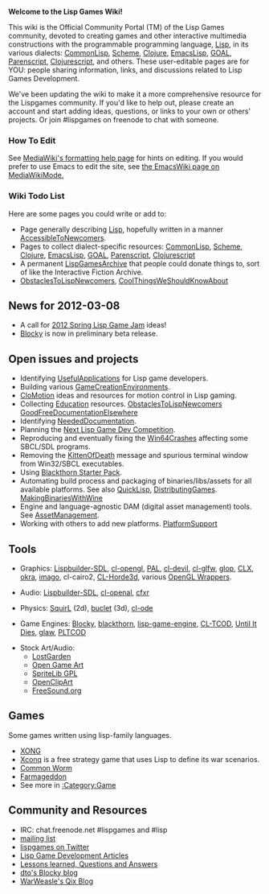 '''Welcome to the Lisp Games Wiki!'''

This wiki is the Official Community Portal (TM) of the Lisp Games community, devoted to creating games and other interactive multimedia constructions with the programmable programming language, [[Lisp]], in its various dialects: [[CommonLisp]], [[Scheme]], [[Clojure]], [[EmacsLisp]], [[GOAL]], [[Parenscript]], [[Clojurescript]], and others. These user-editable pages are for YOU: people sharing information, links, and discussions related to Lisp Games Development.

We've been updating the wiki to make it a more comprehensive resource for the Lispgames community. If you'd like to help out, please create an account and start adding ideas, questions, or links to your own or others' projects. Or join #lispgames on freenode to chat with someone.

=== How To Edit ===

See [http://www.mediawiki.org/wiki/Help:Formatting MediaWiki's formatting help page] for hints on editing.
If you would prefer to use Emacs to edit the site, see [http://www.emacswiki.org/emacs/MediaWikiMode the EmacsWiki page on MediaWikiMode.]

=== Wiki Todo List ===

Here are some pages you could write or add to: 

* Page generally describing [[Lisp]], hopefully written in a manner [[AccessibleToNewcomers]].
* Pages to collect dialect-specific resources: [[CommonLisp]], [[Scheme]], [[Clojure]], [[EmacsLisp]], [[GOAL]], [[Parenscript]], [[Clojurescript]] 
* A permanent [[LispGamesArchive]] that people could donate things to, sort of like the Interactive Fiction Archive.
* [[ObstaclesToLispNewcomers]], [[CoolThingsWeShouldKnowAbout]]

== News for 2012-03-08 ==

* A call for [[2012 Spring Lisp Game Jam]] ideas!
* [[Blocky]] is now in preliminary beta release.

== Open issues and projects == 

* Identifying [[UsefulApplications]] for Lisp game developers.
* Building various [[GameCreationEnvironments]].
* [[CloMotion]] ideas and resources for motion control in Lisp gaming.
* Collecting [[Education]] resources. [[ObstaclesToLispNewcomers]] [[GoodFreeDocumentationElsewhere]]
* Identifying [[NeededDocumentation]].
* Planning the [[Next Lisp Game Dev Competition]].
* Reproducing and eventually fixing the [[Win64Crashes]] affecting some SBCL/SDL programs. 
* Removing the [[KittenOfDeath]] message and spurious terminal window from Win32/SBCL executables.
* Using [http://code.google.com/p/blackthorn-engine/wiki/BlackthornStarterPack Blackthorn Starter Pack].
* Automating build process and packaging of binaries/libs/assets for all available platforms. See also [[QuickLisp]], [[DistributingGames]]. [[MakingBinariesWithWine]]
* Engine and language-agnostic DAM (digital asset management) tools. See [[AssetManagement]].
* Working with others to add new platforms. [[PlatformSupport]]

== Tools ==

* Graphics: [[Lispbuilder-SDL]], [[cl-opengl]], [[PAL]], [[cl-devil]], [[cl-glfw]], [[glop]], [[CLX]], [[okra]], [[imago]], cl-cairo2, [http://github.com/anwyn/cl-horde3d CL-Horde3d], various [[OpenGL Wrappers]].

* Audio: [[Lispbuilder-SDL]], [[cl-openal]], [http://thirdcog.eu/apps/cfxr cfxr]

* Physics: [[SquirL]] (2d), [[buclet]] (3d), [[cl-ode]]

* Game Engines: [[Blocky]], [http://code.google.com/p/blackthorn-engine/ blackthorn], [http://code.google.com/p/lisp-game-engine/ lisp-game-engine], [http://bitbucket.org/eeeickythump/cl-tcod/ CL-TCOD], [[Until It Dies]], [[glaw]], [http://github.com/shr/pltcod PLTCOD]

* Stock Art/Audio: 
** [http://lostgarden.com/labels/free%20game%20graphics.html LostGarden]
** [http://opengameart.org Open Game Art]
** [http://www.flyingyogi.com/fun/spritelib.html SpriteLib GPL]
** [http://openclipart.org/tags/game OpenClipArt]
** [http://www.freesound.org/ FreeSound.org]

== Games ==
Some games written using lisp-family languages.

* [http://dto.github.com/notebook/xong.html XONG]
* [http://sourceware.org/xconq/ Xconq] is a free strategy game that uses Lisp to define its war scenarios.
* [[Common Worm]]
* [[Farmageddon]]
* See more in [[:Category:Game]]

== Community and Resources ==

* IRC: chat.freenode.net #lispgames and #lisp
* [http://common-lisp.net/mailman/listinfo/lisp-game-dev mailing list]
* [http://twitter.com/lispgames lispgames on Twitter]
* [[Articles| Lisp Game Development Articles]]
* [[Lessons Learned|Lessons learned, Questions and Answers]]
* [http://blocky.io/blog dto's Blocky blog]
* [http://lisp-qix.blogspot.com// WarWeasle's Qix Blog]